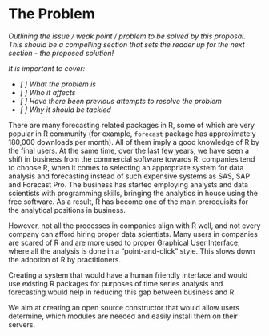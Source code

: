 # The Problem
*Outlining the issue / weak point / problem to be solved by this proposal. This should be a compelling section that sets the reader up for the next section - the proposed solution!*

*It is important to cover:*

 - *[ ] What the problem is*
 - *[ ] Who it affects*
 - *[ ] Have there been previous attempts to resolve the problem*
 - *[ ] Why it should be tackled*

There are many forecasting related packages in R, some of which are very popular in R community (for example, `forecast` package has approximately 180,000 downloads per month). All of them imply a good knowledge of R by the final users. At the same time, over the last few years, we have seen a shift in business from the commercial software towards R: companies tend to choose R, when it comes to selecting an appropriate system for data analysis and forecasting instead of such expensive systems as SAS, SAP and Forecast Pro. The business has started employing analysts and data scientists with programming skills, bringing the analytics in house using the free software. As a result, R has become one of the main prerequisits for the analytical positions in business.

However, not all the processes in companies align with R well, and not every company can afford hiring proper data scientists. Many users in companies are scared of R and are more used to proper Graphical User Interface, where all the analysis is done in a "point-and-click" style. This slows down the adoption of R by practitioners.

Creating a system that would have a human friendly interface and would use existing R packages for purposes of time series analysis and forecasting would help in reducing this gap between business and R.

We aim at creating an open source constructor that would allow users determine, which modules are needed and easily install them on their servers.